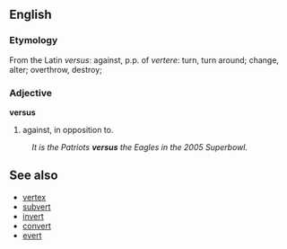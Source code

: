 ==English==
===Etymology===
From the Latin ''versus'': against, p.p. of ''vertere'': turn, turn around; change, alter; overthrow, destroy;

===Adjective===
'''versus'''

# against, in opposition to.
:''It is the Patriots '''versus''' the Eagles in the 2005 Superbowl.''

==See also==
* [[vertex]]
* [[subvert]]
* [[invert]]
* [[convert]]
* [[evert]]